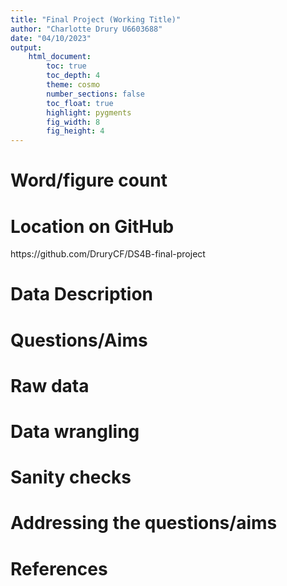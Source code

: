 ```yaml
---
title: "Final Project (Working Title)"
author: "Charlotte Drury U6603688"
date: "04/10/2023"
output:  
    html_document:
        toc: true
        toc_depth: 4
        theme: cosmo
        number_sections: false
        toc_float: true
        highlight: pygments
        fig_width: 8
        fig_height: 4
---
```


# Word/figure count


# Location on GitHub

https://github.com/DruryCF/DS4B-final-project

# Data Description



# Questions/Aims



# Raw data



# Data wrangling



# Sanity checks



# Addressing the questions/aims



# References


